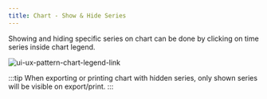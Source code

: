 ```yaml
---
title: Chart - Show & Hide Series
---
```


Showing and hiding specific series on chart can be done by clicking on time series inside chart legend.

<img src={uiUxPatternChartLegend.src} alt="ui-ux-pattern-chart-legend-link" />

:::tip
When exporting or printing chart with hidden series, only shown series will be visible on export/print.
:::
